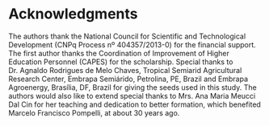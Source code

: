 
# Acknowledgments

The authors thank the National Council for Scientific and Technological Development (CNPq Process nº 404357/2013-0) for the financial support. The first author thanks the Coordination of Improvement of Higher Education Personnel (CAPES) for the scholarship. Special thanks to Dr. Agnaldo Rodrigues de Melo Chaves, Tropical Semiarid Agricultural Research Center, Embrapa Semiárido, Petrolina, PE, Brazil and Embrapa Agroenergy, Brasília, DF, Brazil for giving the seeds used in this study. The authors would also like to extend special thanks to Mrs. Ana Maria Meucci Dal Cin for her teaching and dedication to better formation, which benefited Marcelo Francisco Pompelli, at about 30 years ago.